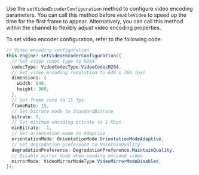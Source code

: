 
<PlatformWrapper platform="android">

Use the `setVideoEncoderConfiguration` method to configure video encoding parameters. You can call this method before `enableVideo` to speed up the time for the first frame to appear. Alternatively, you can call this method within the channel to flexibly adjust video encoding properties.

To set video encoder configuration, refer to the following code:

```java
// Video encoding configuration
this.engine?.setVideoEncoderConfiguration({
  // Set video codec type to H264
  codecType: VideoCodecType.VideoCodecH264,
  // Set video encoding resolution to 640 x 360 (px)
  dimensions: {
    width: 640,
    height: 360,
  },
  // Set frame rate to 15 fps
  frameRate: 15,
  // Set bitrate mode to StandardBitrate
  bitrate: 0,
  // Set minimum encoding bitrate to 1 Kbps
  minBitrate: -1,
  // Set orientation mode to Adaptive
  orientationMode: OrientationMode.OrientationModeAdaptive,
  // Set degradation preference to MaintainQuality
  degradationPreference: DegradationPreference.MaintainQuality,
  // Disable mirror mode when sending encoded video
  mirrorMode: VideoMirrorModeType.VideoMirrorModeDisabled,
});
```
</PlatformWrapper>